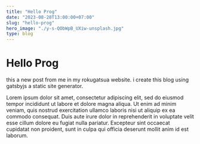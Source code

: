 ```yaml
---
title: "Hello Prog"
date: "2023-08-28T13:00:00+07:00"
slug: "hello-prog"
hero_image: "./y-s-QObWpB_UXiw-unsplash.jpg"
type: blog
---
```


# Hello Prog

this a new post from me in my rokugatsua website. i create this blog using gatsbyjs a static site generator.

Lorem ipsum dolor sit amet, consectetur adipiscing elit, sed do eiusmod tempor incididunt ut labore et dolore magna aliqua.
Ut enim ad minim veniam, quis nostrud exercitation ullamco laboris nisi ut aliquip ex ea commodo consequat.
Duis aute irure dolor in reprehenderit in voluptate velit esse cillum dolore eu fugiat nulla pariatur.
Excepteur sint occaecat cupidatat non proident, sunt in culpa qui officia deserunt mollit anim id est laborum.